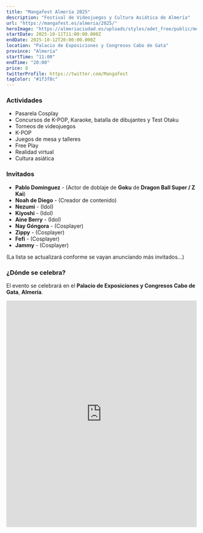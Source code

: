 ```yaml
---
title: "Mangafest Almería 2025"
description: "Festival de Videojuegos y Cultura Asiática de Almería"
url: "https://mangafest.es/almeria/2025/"
heroImage: "https://almeriaciudad.es/uploads/styles/adet_free/public/media/image/cartel-mangafest.jpeg?itok=EPc2Mgqd"
startDate: 2025-10-11T11:00:00.000Z
endDate: 2025-10-12T20:00:00.000Z
location: "Palacio de Exposiciones y Congresos Cabo de Gata"
province: "Almería"
startTime: "11:00"
endTime: "20:00"
price: 8
twitterProfile: https://twitter.com/Mangafest
tagColor: "#1f3f8c"
---
```


### Actividades

+ Pasarela Cosplay
+ Concursos de K-POP, Karaoke, batalla de dibujantes y Test Otaku
+ Torneos de videojuegos
+ K-POP
+ Juegos de mesa y talleres
+ Free Play
+ Realidad virtual
+ Cultura asiática

### Invitados

+ **Pablo Dominguez** - (Actor de doblaje de **Goku** de **Dragon Ball Super / Z Kai**)
+ **Noah de Diego** - (Creador de contenido)
+ **Nezumi** - (Idol)
+ **Kiyoshi** - (Idol)
+ **Aine Berry** - (Idol)
+ **Nay Góngora** - (Cosplayer)
+ **Zippy** - (Cosplayer)
+ **Fefi** - (Cosplayer)
+ **Jammy** - (Cosplayer)

(La lista se actualizará conforme se vayan anunciando más invitados...)

### ¿Dónde se celebra?

El evento se celebrará en el **Palacio de Exposiciones y Congresos Cabo de Gata**, **Almería**.

<iframe src="https://www.google.com/maps/embed?pb=!1m18!1m12!1m3!1d3193.1714356355433!2d-2.3254030238119463!3d36.838370065546336!2m3!1f0!2f0!3f0!3m2!1i1024!2i768!4f13.1!3m3!1m2!1s0xd7a9a227186da33%3A0xe911a0f806b2eb14!2sPalacio%20de%20Exposiciones%20y%20Congresos%20Cabo%20de%20Gata%20%E2%80%93%20Ciudad%20de%20Almer%C3%ADa!5e0!3m2!1ses!2ses!4v1758534850684!5m2!1ses!2ses" width="100%" height="600" style="border:0;" allowfullscreen="" loading="lazy" referrerpolicy="no-referrer-when-downgrade"></iframe>
